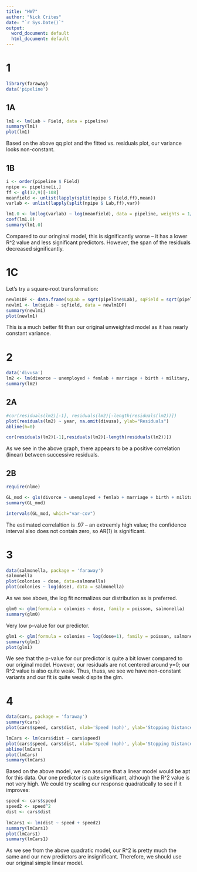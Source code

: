 ```yaml
---
title: "HW7"
author: "Nick Crites"
date: "`r Sys.Date()`"
output:
  word_document: default
  html_document: default
---
```

# 1
```r
library(faraway)
data('pipeline')
```

## 1A

```r
lm1 <- lm(Lab ~ Field, data = pipeline)
summary(lm1)
plot(lm1)
```

Based on the above qq plot and the fitted vs. residuals plot, our variance looks non-constant.

## 1B

```r
i <- order(pipeline $ Field)
npipe <- pipeline[i,] 
ff <- gl(12,9)[-108]
meanfield <- unlist(lapply(split(npipe $ Field,ff),mean))
varlab <- unlist(lapply(split(npipe $ Lab,ff),var))
```

```r
lm1.0 <- lm(log(varlab) ~ log(meanfield), data = pipeline, weights = 1/meanfield)
coef(lm1.0)
summary(lm1.0)
```

Compared to our oringinal model, this is significantly worse -- it has a lower R^2 value and less significant predictors. However, the span of the residuals decreased significantly.

# 1C

Let's try a square-root transformation:

```r
newlm1DF <- data.frame(sqLab = sqrt(pipeline$Lab), sqField = sqrt(pipeline$Field))
newlm1 <- lm(sqLab ~ sqField, data = newlm1DF)
summary(newlm1)
plot(newlm1)
```

This is a much better fit than our original unweighted model as it has nearly constant variance.

# 2

```r
data('divusa')
lm2 <- lm(divorce ~ unemployed + femlab + marriage + birth + military, divusa)
summary(lm2)
```

## 2A

```r
#cor(residuals(lm2)[-1], residuals(lm2)[-length(residuals(lm2))])
plot(residuals(lm2) ~ year, na.omit(divusa), ylab="Residuals")
abline(h=0)

cor(residuals(lm2)[-1],residuals(lm2)[-length(residuals(lm2))])
```
As we see in the above graph, there appears to be a positive correlation (linear) between successive residuals.

## 2B

```r
require(nlme)

GL_mod <- gls(divorce ~ unemployed + femlab + marriage + birth + military, divusa, correlation = corAR1(form =~ year), method = "ML")
summary(GL_mod)
```


```r
intervals(GL_mod, which="var-cov")
```

The estimated correlaltion is .97 -- an extreemly high value; the confidence interval also does not contain zero, so AR(1) is significant. 

# 3

```r
data(salmonella, package = 'faraway')
salmonella
plot(colonies ~ dose, data=salmonella)
plot(colonies ~ log(dose), data = salmonella)
```

As we see above, the log fit normalizes our distribution as is preferred.

```r
glm0 <- glm(formula = colonies ~ dose, family = poisson, salmonella)
summary(glm0)
```

Very low p-value for our predictor.

```r
glm1 <- glm(formula = colonies ~ log(dose+1), family = poisson, salmonella)
summary(glm1)
plot(glm1)
```

We see that the p-value for our predictor is quite a bit lower compared to our original model. However, our residuals are not centered around y=0; our R^2 value is also quite weak. Thus, thuss, we see we have non-constant variants and our fit is quite weak dispite the glm.

# 4

```r
data(cars, package = 'faraway')
summary(cars)
plot(cars$speed, cars$dist, xlab='Speed (mph)', ylab='Stopping Distance (ft)')
```

```r
lmCars <- lm(cars$dist ~ cars$speed)
plot(cars$speed, cars$dist, xlab='Speed (mph)', ylab='Stopping Distance (ft)')
abline(lmCars)
plot(lmCars)
summary(lmCars)
```

Based on the above model, we can assume that a linear model would be apt for this data. Our one predictor is quite significant, although the R^2 value is not very high. We could try scaling our response quadratically to see if it improves:

```r
speed <- cars$speed
speed2 <- speed^2
dist <- cars$dist
  
lmCars1 <- lm(dist ~ speed + speed2)
summary(lmCars1)
plot(lmCars1)
summary(lmCars1)
```

As we see from the above quadratic model, our R^2 is pretty much the same and our new predictors are insignificant. Therefore, we should use our original simple linear model.

